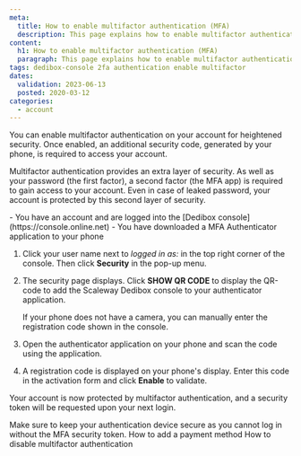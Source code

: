 ```yaml
---
meta:
  title: How to enable multifactor authentication (MFA)
  description: This page explains how to enable multifactor authentication.
content:
  h1: How to enable multifactor authentication (MFA)
  paragraph: This page explains how to enable multifactor authentication.
tags: dedibox-console 2fa authentication enable multifactor
dates:
  validation: 2023-06-13
  posted: 2020-03-12
categories:
  - account
---
```



You can enable multifactor authentication on your account for heightened security. Once enabled, an additional security code, generated by your phone, is required to access your account.

Multifactor authentication provides an extra layer of security. As well as your password (the first factor), a second factor (the MFA app) is required to gain access to your account. Even in case of leaked password, your account is protected by this second layer of security.

<Message type="requirement">
  - You have an account and are logged into the [Dedibox console](https://console.online.net)
  - You have downloaded a MFA Authenticator application to your phone
</Message>

1. Click your user name next to _logged in as:_ in the top right corner of the console. Then click **Security** in the pop-up menu.
    <Lightbox src="scaleway-dedibox-console-security-menu.webp" width="300" alt="" />
2. The security page displays. Click **SHOW QR CODE** to display the QR-code to add the Scaleway Dedibox console to your authenticator application.
    <Lightbox src="scaleway-dedibox-console-2fa-activate.webp" width="600" alt="" />

    <Message type="tip">
      If your phone does not have a camera, you can manually enter the registration code shown in the console.
    </Message>
3. Open the authenticator application on your phone and scan the code using the application.
4. A registration code is displayed on your phone's display. Enter this code in the activation form and click **Enable** to validate.

Your account is now protected by multifactor authentication, and a security token will be requested upon your next login.

<Message type="important">
Make sure to keep your authentication device secure as you cannot log in without the MFA security token.
</Message>


<Navigation title="See Also">
  <PreviousButton to="/dedibox-console/my-account/how-to/add-payment-method/">How to add a payment method</PreviousButton>
  <NextButton to="/dedibox-console/my-account/how-to/disable-two-factor-authentication/">How to disable multifactor authentication</NextButton>
</Navigation>